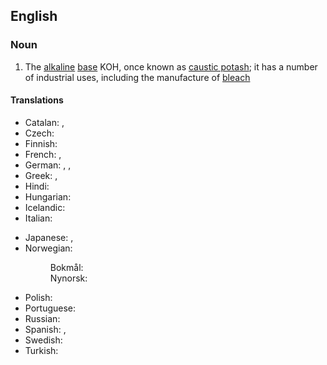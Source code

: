 ==English==

===Noun===
{{wikipedia}}
{{en-noun|-}}

# {{lb|en|inorganic compound}} The [[alkaline]] [[base]] KOH, once known as [[caustic potash]]; it has a number of industrial uses, including the manufacture of [[bleach]]

====Translations====
{{trans-top|potassium hydroxide}}
* Catalan: {{t|ca|hidròxid de potassi|m}}, {{t|ca|potassa càustica|f}}
* Czech: {{t|cs|hydroxid draselný|m}}
* Finnish: {{t|fi|kaliumhydroksidi}}
* French: {{t+|fr|hydroxyde de potassium|m}}, {{t+|fr|potasse caustique|f}}
* German: {{t|de|Kaliumhydroxid|n}}, {{t|de|Ätzkali|n}}, {{t|de|kaustisches Kali|n}}
* Greek: {{t|el|υδροξείδιο του καλίου|n}}, {{qualifier|colloquial}} {{t|el|καυστική ποτάσα|f}}
* Hindi: {{t|hi|दहातु उदजारेय}}
* Hungarian: {{t|hu|kálium-hidroxid}}
* Icelandic: {{t|is|kalíumhýdroxíð|n}}
* Italian: {{t+|it|idrossido di potassio|m}}
{{trans-mid}}
* Japanese: {{t|ja|水酸化カリウム|tr=suisanka kariumu|sc=Jpan}}, {{t+|ja|苛性カリ|tr=kaseikari|sc=Jpan}}
* Norwegian:
*: Bokmål: {{t|nb|kaliumhydroksid|n}}
*: Nynorsk: {{t|nn|kaliumhydroksid|n}}
* Polish: {{t|pl|wodorotlenek potasu|m}}
* Portuguese: {{t|pt|hidróxido de potássio|m}}
* Russian: {{t+|ru|гидроксид калия|m}}
* Spanish: {{t|es|hidróxido de potasio|m}}, {{t|es|potasa cáustica|f}}
* Swedish: {{t+|sv|kaliumhydroxid|c}}
* Turkish: {{t+|tr|potasyum hidroksit}}
{{trans-bottom}}